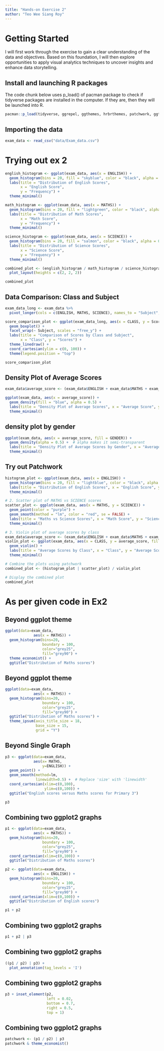 ```yaml
---
title: "Hands-on Exercise 2"
author: "Teo Wee Siang Roy"
---
```


# Getting Started

I will first work through the exercise to gain a clear understanding of the data and objectives. Based on this foundation, I will then explore opportunities to apply visual analytics techniques to uncover insights and enhance data storytelling.

## Install and launching R packages

The code chunk below uses p_load() of pacman package to check if tidyverse packages are installed in the computer. If they are, then they will be launched into R.

```r
pacman::p_load(tidyverse, ggrepel, ggthemes, hrbrthemes, patchwork, ggtern, ggplot2)
```

## Importing the data

```r
exam_data <- read_csv("data/Exam_data.csv")
```

# Trying out ex 2

```r
english_histogram <- ggplot(exam_data, aes(x = ENGLISH)) + 
  geom_histogram(bins = 20, fill = "skyblue", color = "black", alpha = 0.7) + 
  labs(title = "Distribution of English Scores", 
       x = "English Score", 
       y = "Frequency") + 
  theme_minimal()

math_histogram <- ggplot(exam_data, aes(x = MATHS)) + 
  geom_histogram(bins = 20, fill = "lightgreen", color = "black", alpha = 0.7) + 
  labs(title = "Distribution of Math Scores", 
       x = "Math Score", 
       y = "Frequency") + 
  theme_minimal()

science_histogram <- ggplot(exam_data, aes(x = SCIENCE)) + 
  geom_histogram(bins = 20, fill = "salmon", color = "black", alpha = 0.7) + 
  labs(title = "Distribution of Science Scores", 
       x = "Science Score", 
       y = "Frequency") + 
  theme_minimal()

combined_plot <- (english_histogram / math_histogram / science_histogram) + 
  plot_layout(heights = c(2, 2, 2))

combined_plot
```

## Data Comparison: Class and Subject

```r
exam_data_long <- exam_data %>%
  pivot_longer(cols = c(ENGLISH, MATHS, SCIENCE), names_to = "Subject", values_to = "Score")

score_comparison_plot <- ggplot(exam_data_long, aes(x = CLASS, y = Score, fill = Subject)) +
  geom_boxplot() + 
  facet_wrap(~ Subject, scales = "free_y") + 
  labs(title = "Comparison of Scores by Class and Subject",
       x = "Class", y = "Scores") +
  theme_linedraw() + 
  coord_cartesian(ylim = c(0, 100)) +
  theme(legend.position = "top")

score_comparison_plot
```

## Density Plot of Average Scores

```r
exam_data$average_score <- (exam_data$ENGLISH + exam_data$MATHS + exam_data$SCIENCE) / 3

ggplot(exam_data, aes(x = average_score)) +
  geom_density(fill = "blue", alpha = 0.5) +
  labs(title = "Density Plot of Average Scores", x = "Average Score", y = "Density") +
  theme_minimal()

```

## density plot by gender

```r

ggplot(exam_data, aes(x = average_score, fill = GENDER)) +
  geom_density(alpha = 0.5) +  # alpha makes it semi-transparent
  labs(title = "Density Plot of Average Scores by Gender", x = "Average Score", y = "Density") +
  theme_minimal()


```

## Try out Patchwork

```r

histogram_plot <- ggplot(exam_data, aes(x = ENGLISH)) + 
  geom_histogram(bins = 20, fill = "lightblue", color = "black", alpha = 0.7) + 
  labs(title = "Distribution of English Scores", x = "English Score", y = "Frequency") + 
  theme_minimal()

# 2. Scatter plot of MATHS vs SCIENCE scores
scatter_plot <- ggplot(exam_data, aes(x = MATHS, y = SCIENCE)) + 
  geom_point(color = "purple") + 
  geom_smooth(method = "lm", color = "red", se = FALSE) +
  labs(title = "Maths vs Science Scores", x = "Math Score", y = "Science Score") +
  theme_minimal()

# 3. Violin plot of average scores by class
exam_data$average_score <- (exam_data$ENGLISH + exam_data$MATHS + exam_data$SCIENCE) / 3
violin_plot <- ggplot(exam_data, aes(x = CLASS, y = average_score, fill = CLASS)) + 
  geom_violin() +
  labs(title = "Average Scores by Class", x = "Class", y = "Average Score") + 
  theme_minimal()

# Combine the plots using patchwork
combined_plot <- (histogram_plot | scatter_plot) / violin_plot

# Display the combined plot
combined_plot


```

# As per given code in Ex2

## Beyond ggplot theme

```r
ggplot(data=exam_data, 
             aes(x = MATHS)) +
  geom_histogram(bins=20, 
                 boundary = 100,
                 color="grey25", 
                 fill="grey90") +
  theme_economist() +
  ggtitle("Distribution of Maths scores") 
```

## Beyond ggplot theme

```r
ggplot(data=exam_data, 
             aes(x = MATHS)) +
  geom_histogram(bins=20, 
                 boundary = 100,
                 color="grey25", 
                 fill="grey90") +
  ggtitle("Distribution of Maths scores") +
  theme_ipsum(axis_title_size = 18,
              base_size = 15,
              grid = "Y")
```

## Beyond Single Graph

```r
p3 <- ggplot(data=exam_data, 
             aes(x= MATHS, 
                 y=ENGLISH)) +
  geom_point() +
  geom_smooth(method=lm, 
              linewidth=0.5) +  # Replace 'size' with 'linewidth'
  coord_cartesian(xlim=c(0,100),
                  ylim=c(0,100)) +
  ggtitle("English scores versus Maths scores for Primary 3")

p3

```

## Combining two ggplot2 graphs

```r
p1 <- ggplot(data=exam_data, 
             aes(x = MATHS)) +
  geom_histogram(bins=20, 
                 boundary = 100,
                 color="grey25", 
                 fill="grey90") + 
  coord_cartesian(xlim=c(0,100)) +
  ggtitle("Distribution of Maths scores")

p2 <- ggplot(data=exam_data, 
             aes(x = ENGLISH)) +
  geom_histogram(bins=20, 
                 boundary = 100,
                 color="grey25", 
                 fill="grey90") +
  coord_cartesian(xlim=c(0,100)) +
  ggtitle("Distribution of English scores")

p1 + p2

```

## Combining two ggplot2 graphs

```r

p1 + p2 | p3


```

## Combining two ggplot2 graphs

```r

((p1 / p2) | p3) + 
  plot_annotation(tag_levels = 'I')

```

## Combining two ggplot2 graphs

```r

p3 + inset_element(p2, 
                   left = 0.02, 
                   bottom = 0.7, 
                   right = 0.5, 
                   top = 1)

```

## Combining two ggplot2 graphs

```r

patchwork <- (p1 / p2) | p3
patchwork & theme_economist()

```
